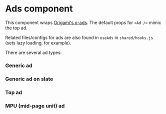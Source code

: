 
<Meta title="Core/Ads" />

# Ads component

This component wraps [Origami's o-ads](https://github.com/Financial-Times/o-ads). The default props for `<Ad />` mimic the top ad.

Related files/configs for ads are also found in `useAds` in `shared/hooks.js` (sets lazy loading, for example).

There are several ad types:

### Generic ad

<Preview>
  <Story name="GenericAd" parameters={{ chromatic: { disable: true } }}>
    <Ad
      name="generic-ad"
      targeting="pos=top;version=1"
      reserve="90"
      defaultFormat={false}
      smallFormat={false}
      mediumFormat="Leaderboard,Responsive"
      largeFormat="SuperLeaderboard,Leaderboard,Responsive"
      extraFormat="Billboard,SuperLeaderboard,Leaderboard,Responsive"
    />
  </Story>
</Preview>

### Generic ad on slate

<Preview>
  <Story name="GenericAdSlate" parameters={{ chromatic: { disable: true } }}>
    <Ad name="generic-ad" targeting="pos=top;version=1" background="slate" />
  </Story>
</Preview>

### Top ad

<Preview>
  <Story name="TopAd" parameters={{ chromatic: { disable: true } }}>
    <TopAd />
  </Story>
</Preview>

### MPU (mid-page unit) ad

<Preview>
  <Story name="MiddleAd" parameters={{ chromatic: { disable: true } }}>
    <MiddleAd />
  </Story>
</Preview>
